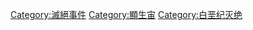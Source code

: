 {{catmore}}
[[Category:滅絕事件|Category:滅絕事件]]
[[Category:顯生宙|Category:顯生宙]]
[[Category:白垩纪灭绝|Category:白垩纪灭绝]]